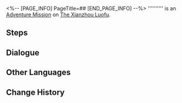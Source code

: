 <%-- [PAGE_INFO]
PageTitle=##
[END_PAGE_INFO] --%>
{{Stub|Dialogue.}}
{{Mission Infobox
|id            = 8003261
|title         = 
|image         = <!--Mission .png-->
|type          = Adventure
|event_name    = 
|chapter       = 
|requirements  = [[Adventure Mission]] ''[[Dock Operations (III)]]'' completed
|summary       = <!--official mission summary from Fate's Atlas-->
|characters    = Little Tian; Suspicious Cloud Knights Officer; Trailblazer
|startLocation = [[The Xianzhou Luofu]] - [[Exalting Sanctum]]
|world         = The Xianzhou Luofu
|area          = Exalting Sanctum
|prev          = Dock Operations (III)
|next          = Merchant Event: Longevity Hall
|rewards       = Prosperity Certificate*2
}}
'''''''''' is an [[Adventure Mission]] on [[The Xianzhou Luofu]].

==Steps==


<!--
==Gameplay Notes==

--><!--
==Trial Character==

-->
==Dialogue==
{{Stub Dialogue}}
{{Dialogue Start}}
:{{tx}}
{{Dialogue End}}

==Other Languages==
{{Other Languages
|en   = 
|zhs  = 
|zht  = 
|ja   = 
|ko   = 
|es   = 
|fr   = 
|ru   = 
|th   = 
|vi   = 
|de   = 
|id   = 
|pt   = 
}}

==Change History==
{{Change History|1.3}}
